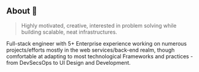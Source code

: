 ## About 🤖

> Highly motivated, creative, interested in problem solving while building scalable, neat infrastructures.

Full-stack engineer with 5+ Enterprise experience working on numerous projects/efforts mostly
in the web services/back-end realm, though comfortable at adapting to most technological Frameworks and practices -
from DevSecsOps to UI Design and Development.
